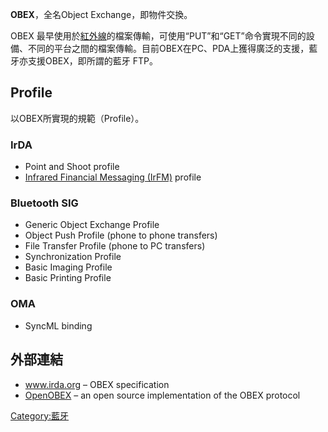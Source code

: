 '''OBEX'''，全名Object Exchange，即物件交換。

OBEX 最早使用於[[紅外線|紅外線]]的檔案傳輸，可使用“PUT”和“GET”命令實現不同的設備、不同的平台之間的檔案傳輸。目前OBEX在PC、PDA上獲得廣泛的支援，藍牙亦支援OBEX，即所謂的藍牙 FTP。

== Profile ==
以OBEX所實現的規範（Profile）。

=== IrDA ===
* Point and Shoot profile
* [[红外通讯技术|Infrared Financial Messaging (IrFM)]] profile

=== Bluetooth SIG ===
* Generic Object Exchange Profile
* Object Push Profile (phone to phone transfers)
* File Transfer Profile (phone to PC transfers)
* Synchronization Profile
* Basic Imaging Profile
* Basic Printing Profile

=== OMA ===
* SyncML binding

== 外部連結 ==
*[http://www.irda.org/ www.irda.org]{{Wayback|url=http://www.irda.org/ |date=20080522132313 }} – OBEX specification
*[https://web.archive.org/web/20061209175248/http://www.openobex.org/ OpenOBEX] – an open source implementation of the OBEX protocol

[[Category:藍牙|Category:藍牙]]